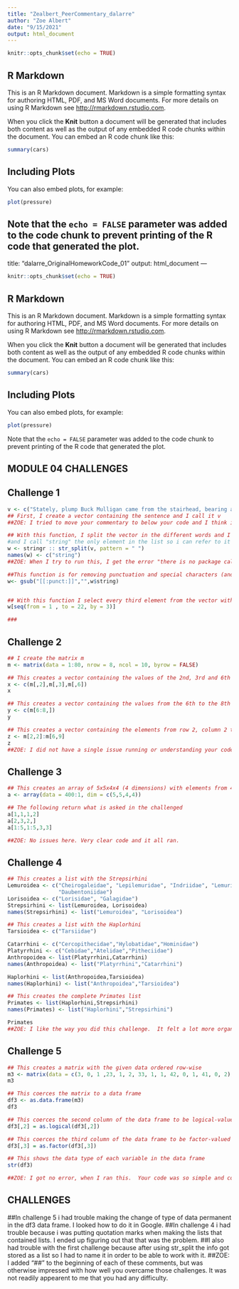 ---
title: "Zealbert_PeerCommentary_dalarre"
author: "Zoe Albert"
date: "9/15/2021"
output: html_document
---

```{r setup, include=FALSE}
knitr::opts_chunk$set(echo = TRUE)
```

## R Markdown

This is an R Markdown document. Markdown is a simple formatting syntax for authoring HTML, PDF, and MS Word documents. For more details on using R Markdown see <http://rmarkdown.rstudio.com>.

When you click the **Knit** button a document will be generated that includes both content as well as the output of any embedded R code chunks within the document. You can embed an R code chunk like this:

```{r cars}
summary(cars)
```

## Including Plots

You can also embed plots, for example:

```{r pressure, echo=FALSE}
plot(pressure)
```

Note that the `echo = FALSE` parameter was added to the code chunk to prevent printing of the R code that generated the plot.
---
  title: "dalarre_OriginalHomeworkCode_01"
output: html_document 
---
  
  ```{r setup, include=FALSE}
knitr::opts_chunk$set(echo = TRUE)
```

## R Markdown

This is an R Markdown document. Markdown is a simple formatting syntax for authoring HTML, PDF, and MS Word documents. For more details on using R Markdown see <http://rmarkdown.rstudio.com>.

When you click the **Knit** button a document will be generated that includes both content as well as the output of any embedded R code chunks within the document. You can embed an R code chunk like this:
  
  ```{r cars}
summary(cars)
```

## Including Plots

You can also embed plots, for example:
  
  ```{r pressure, echo=FALSE}
plot(pressure)
```

Note that the `echo = FALSE` parameter was added to the code chunk to prevent printing of the R code that generated the plot.


## MODULE 04 CHALLENGES

## Challenge 1

```{r}
v <- c("Stately, plump Buck Mulligan came from the stairhead, bearing a bowl of lather on which a mirror and a razor lay crossed.")
## First, I create a vector containing the sentence and I call it v
##ZOE: I tried to move your commentary to below your code and I think it messed something up.  If that is the case, please ignore.  It ran both before and after I moved it. 

## With this function, I split the vector in the different words and I call this new separate list w (I don't know why it is stored as a list and not as a vector), 
#and I call "string" the only element in the list so i can refer to it later
w <- stringr :: str_split(v, pattern = " ")
names(w) <- c("string")
##ZOE: When I try to run this, I get the error "there is no package called 'stringr'.  I feel like this is an issue on my end though?

##This function is for removing punctuation and special characters (and it gets the info stored as a vector)
w<- gsub("[[:punct:]]","",w$string)


## With this function I select every third element from the vector with the separate words
w[seq(from = 1 , to = 22, by = 3)]

###
```


## Challenge 2

```{r}

## I create the matrix m
m <- matrix(data = 1:80, nrow = 8, ncol = 10, byrow = FALSE)

## This creates a vector containing the values of the 2nd, 3rd and 6th column of the matrix m
x <- c(m[,2],m[,3],m[,6])
x

## This creates a vector containing the values from the 6th to the 8th row of the matrix m
y <- c(m[6:8,])
y

## This creates a vector containing the elements from row 2, column 2 to row 6, column 9 of the matrix m
z <- m[2,2]:m[6,9]
z
##ZOE: I did not have a single issue running or understanding your code. When looking at your code I realized I could use ":" and "," in the same code.  It was really clear and helpful. 
```


## Challenge 3

```{r}

## This creates an array of 5x5x4x4 (4 dimensions) with elements from 400 to 1 in a descending order
a <- array(data = 400:1, dim = c(5,5,4,4))

## The following return what is asked in the challenged
a[1,1,1,2]
a[2,3,2,]
a[1:5,1:5,3,3]

##ZOE: No issues here. Very clear code and it all ran. 

```


## Challenge 4

```{r}

## This creates a list with the Strepsirhini
Lemuroidea <- c("Cheirogaleidae", "Lepilemuridae", "Indriidae", "Lemuridae",
                "Daubentoniidae")
Lorisoidea <- c("Lorisidae", "Galagidae")
Strepsirhini <- list(Lemuroidea, Lorisoidea)
names(Strepsirhini) <- list("Lemuroidea", "Lorisoidea")

## This creates a list with the Haplorhini
Tarsioidea <- c("Tarsiidae")

Catarrhini <- c("Cercopithecidae","Hylobatidae","Hominidae")
Platyrrhini <- c("Cebidae","Atelidae","Pitheciidae")
Anthropoidea <- list(Platyrrhini,Catarrhini)
names(Anthropoidea) <- list("Platyrrhini","Catarrhini")

Haplorhini <- list(Anthropoidea,Tarsioidea)
names(Haplorhini) <- list("Anthropoidea","Tarsioidea")

## This creates the complete Primates list
Primates <- list(Haplorhini,Strepsirhini)
names(Primates) <- list("Haplorhini","Strepsirhini")

Primates
##ZOE: I like the way you did this challenge.  It felt a lot more organized to me than the way I had done mine. 
```


## Challenge 5

```{r}

## This creates a matrix with the given data ordered row-wise
m3 <- matrix(data = c(3, 0, 1 ,23, 1, 2, 33, 1, 1, 42, 0, 1, 41, 0, 2), nrow = 5, ncol = 3, byrow = TRUE)
m3

## This coerces the matrix to a data frame
df3 <- as.data.frame(m3)
df3

## This coerces the second column of the data frame to be logical-valued
df3[,2] = as.logical(df3[,2])

## This coerces the third column of the data frame to be factor-valued
df3[,3] = as.factor(df3[,3])

## This shows the data type of each variable in the data frame
str(df3)

##ZOE: I got no error, when I ran this.  Your code was so simple and concise, and yet I couldn't figure it out easily for myself so it was nice to see!

```

## CHALLENGES
##In challenge 5 i had trouble making the change of type of data permanent in the df3 data frame. I looked how to do it in Google.
##In challenge 4 i had trouble because i was putting quotation marks when making the lists that contained lists. I ended up figuring out that that was the problem.
##I also had trouble with the first challenge because after using str_split the info got stored as a list so I had to name it in order to be able to work with it.
##ZOE: I added "##" to the beginning of each of these comments, but was otherwise impressed with how well you overcame those challenges.  It was not readily appearent to me that you had any difficulty. 
